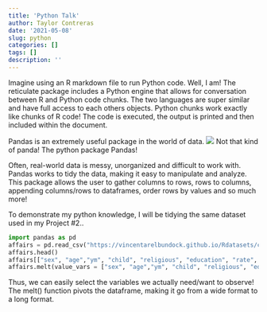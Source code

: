 ```yaml
---
title: 'Python Talk'
author: Taylor Contreras
date: '2021-05-08'
slug: python
categories: []
tags: []
description: ''
---
```

Imagine using an R markdown file to run Python code. Well, I am! The reticulate package includes a Python engine that allows for conversation between R and Python code chunks. The two languages are super similar and have full access to each others objects. Python chunks work exactly like chunks of R code! The code is executed, the output is printed and then included within the document. 

Pandas is an extremely useful package in the world of data. 
![](/post/2021-05-05-python_files/panda.png)
Not that kind of panda! The python package Pandas!

Often, real-world data is messy, unorganized and difficult to work with. Pandas works to tidy the data, making it easy to manipulate and analyze. This package allows the user to gather columns to rows, rows to columns, appending columns/rows to dataframes, order rows by values and so much more! 

To demonstrate my python knowledge, I will be tidying the same dataset used in my Project #2.. 

```python
import pandas as pd
affairs = pd.read_csv("https://vincentarelbundock.github.io/Rdatasets/csv/Ecdat/Fair.csv")
affairs.head()
affairs[["sex", "age","ym", "child", "religious", "education", "rate", "nbaffairs"]].head()
affairs.melt(value_vars = ["sex", "age","ym", "child", "religious", "education", "rate", "nbaffairs"])
```

Thus, we can easily select the variables we actually need/want to observe! The melt() function pivots the dataframe, making it go from a wide format to a long format.